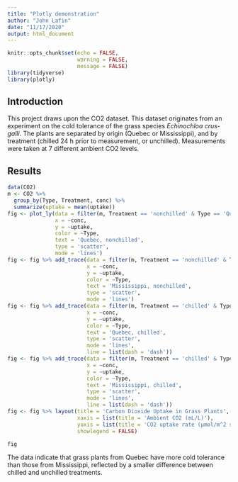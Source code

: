 ```yaml
---
title: "Plotly demonstration"
author: "John Lafin"
date: "11/17/2020"
output: html_document
---
```


```r
knitr::opts_chunk$set(echo = FALSE, 
                      warning = FALSE,
                      message = FALSE)
library(tidyverse)
library(plotly)
```

## Introduction

This project draws upon the CO2 dataset. This dataset originates from an experiment on the cold tolerance of the grass species *Echinochloa crus-galli*. The plants are separated by origin (Quebec or Mississippi), and by treatment (chilled 24 h prior to measurement, or unchilled). Measurements were taken at 7 different ambient CO2 levels.

## Results

```r
data(CO2)
m <- CO2 %>% 
  group_by(Type, Treatment, conc) %>%
  summarize(uptake = mean(uptake))
fig <- plot_ly(data = filter(m, Treatment == 'nonchilled' & Type == 'Quebec'), 
               x = ~conc, 
               y = ~uptake,
               color = ~Type, 
               text = 'Quebec, nonchilled',
               type = 'scatter',
               mode = 'lines')
fig <- fig %>% add_trace(data = filter(m, Treatment == 'nonchilled' & Type == 'Mississippi'),
                         x = ~conc,
                         y = ~uptake,
                         color = ~Type,
                         text = 'Mississippi, nonchilled',
                         type = 'scatter',
                         mode = 'lines')
fig <- fig %>% add_trace(data = filter(m, Treatment == 'chilled' & Type == 'Quebec'),
                         x = ~conc,
                         y = ~uptake,
                         color = ~Type,
                         text = 'Quebec, chilled',
                         type = 'scatter',
                         mode = 'lines',
                         line = list(dash = 'dash'))
fig <- fig %>% add_trace(data = filter(m, Treatment == 'chilled' & Type == 'Mississippi'),
                         x = ~conc,
                         y = ~uptake,
                         color = ~Type,
                         text = 'Mississippi, chilled',
                         type = 'scatter',
                         mode = 'lines',
                         line = list(dash = 'dash'))
fig <- fig %>% layout(title = 'Carbon Dioxide Uptake in Grass Plants',
                      xaxis = list(title = 'Ambient CO2 (mL/L)'),
                      yaxis = list(title = 'CO2 uptake rate (µmol/m^2 sec)'),
                      showlegend = FALSE)

fig
```

The data indicate that grass plants from Quebec have more cold tolerance than those from Mississippi, reflected by a smaller difference between chilled and unchilled treatments.